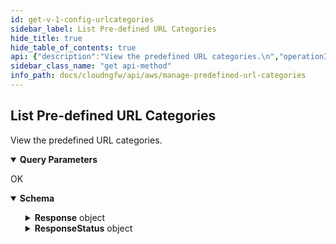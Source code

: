```yaml
---
id: get-v-1-config-urlcategories
sidebar_label: List Pre-defined URL Categories
hide_title: true
hide_table_of_contents: true
api: {"description":"View the predefined URL categories.\n","operationId":"get-v1-config-urlcategories","parameters":[{"description":"If the number of predefined URL categories available for retrieval exceeds the maximum you requested, NGFW returns a NextToken value in response. To retrieve the next batch of URL categories, use this token in your next request.\n","in":"query","name":"nexttoken","required":false,"schema":{"title":"Nexttoken","type":"string"}},{"description":"The maximum number of predefined URL categories that you want NGFW to return for this request.\n","in":"query","name":"maxresults","required":false,"schema":{"default":1024,"maximum":1024,"minimum":1,"title":"Maxresults","type":"integer"}}],"responses":{"200":{"content":{"application/json":{"schema":{"additionalProperties":false,"properties":{"Response":{"description":"The API call response.\n","additionalProperties":false,"properties":{"CategoriesRunning":{"description":"Predefined URL categories in run state.\n","items":{"additionalProperties":false,"properties":{"Action":{"description":"Predefined URL category action.\n","title":"Action","type":"string"},"Name":{"description":"Name of the predefined URL category.\n","title":"Name","type":"string"}},"required":["Action","Name"],"title":"PredefinedURLCategory","type":"object"},"title":"Categoriesrunning","type":"array"},"NextToken":{"description":"If the number of predefined URLs available for retrieval exceeds the maximum you requested, NGFW returns a NextToken value in response. To retrieve the next batch of URLs, use this token in your next request.\n","title":"Nexttoken","type":"string"}},"title":"ResponseData","type":"object"},"ResponseStatus":{"description":"The API call response status.\n","additionalProperties":false,"properties":{"ErrorCode":{"default":0,"description":"Default value of a successful response is 0. Any other number indicates an error code.  \n\n400—HTTP bad request\n* InvalidRequestException—Operation failed due to invalid request. For example, unsupported parameter name or value in the request.\n* ResourceNotFoundException—Unable to locate a resource using the parameters you provided.\n* ThrottlingException—Operation failed due to throttling limitations.\n\n500—Bad request \n* InternalServerError—Your request is valid but Cloud NGFW could not perform the operation due to a system issue.\n","title":"Errorcode","type":"integer"},"Reason":{"description":"The error description.\n","title":"Reason","type":"string"}},"title":"Result","type":"object"}},"title":"ListURLPredefinedCategoriesResponse","type":"object"}}},"description":"OK"}},"tags":["ManagePredefinedURLCategories"],"method":"get","path":"/v1/config/urlcategories","servers":[{"url":"https://api.us-east-1.aws.cloudngfw.paloaltonetworks.com"}],"info":{"contact":{},"description":"Use predefined URL categories in security rules to block or allow access to websites.\n","title":"Manage Predefined URL Categories","version":"1.0.0"},"postman":{"name":"List Pre-defined URL Categories","description":{"content":"View the predefined URL categories.\n","type":"text/plain"},"url":{"path":["v1","config","urlcategories"],"host":["{{baseUrl}}"],"query":[{"disabled":false,"description":{"content":"If the number of predefined URL categories available for retrieval exceeds the maximum you requested, NGFW returns a NextToken value in response. To retrieve the next batch of URL categories, use this token in your next request.\n","type":"text/plain"},"key":"nexttoken","value":""},{"disabled":false,"description":{"content":"The maximum number of predefined URL categories that you want NGFW to return for this request.\n","type":"text/plain"},"key":"maxresults","value":""}],"variable":[]},"header":[{"key":"Accept","value":"application/json"}],"method":"GET"}}
sidebar_class_name: "get api-method"
info_path: docs/cloudngfw/api/aws/manage-predefined-url-categories
---
```



## List Pre-defined URL Categories



View the predefined URL categories.


<details style={{"marginBottom":"1rem"}} data-collapsed={false} open={true}><summary style={{}}><strong>Query Parameters</strong></summary><div><ul><ParamsItem className={"paramsItem"} param={{"description":"If the number of predefined URL categories available for retrieval exceeds the maximum you requested, NGFW returns a NextToken value in response. To retrieve the next batch of URL categories, use this token in your next request.\n","in":"query","name":"nexttoken","required":false,"schema":{"title":"Nexttoken","type":"string"}}}></ParamsItem><ParamsItem className={"paramsItem"} param={{"description":"The maximum number of predefined URL categories that you want NGFW to return for this request.\n","in":"query","name":"maxresults","required":false,"schema":{"default":1024,"maximum":1024,"minimum":1,"title":"Maxresults","type":"integer"}}}></ParamsItem></ul></div></details><div><ApiTabs><TabItem label={"200"} value={"200"}><div>

OK

</div><div><MimeTabs groupId={"mime-type"}><TabItem label={"application/json"} value={"application/json"}><SchemaTabs groupId={"schema-tabs"}><TabTtem label={"Schema"} value={"Schema"}><details style={{}} data-collapsed={false} open={true}><summary style={{"textAlign":"left"}}><strong>Schema</strong></summary><div style={{"textAlign":"left","marginLeft":"1rem"}}></div><ul style={{"marginLeft":"1rem"}}><SchemaItem collapsible={true} className={"schemaItem"}><details style={{}}><summary style={{}}><strong>Response</strong><span style={{"opacity":"0.6"}}> object</span></summary><div style={{"marginLeft":"1rem"}}><div style={{"marginTop":".5rem","marginBottom":".5rem"}}>

The API call response.


</div><SchemaItem collapsible={true} className={"schemaItem"}><details style={{}}><summary style={{}}><strong>CategoriesRunning</strong><span style={{"opacity":"0.6"}}> object[]</span></summary><div style={{"marginLeft":"1rem"}}><div style={{"marginTop":".5rem","marginBottom":".5rem"}}>

Predefined URL categories in run state.


</div><SchemaItem collapsible={false} name={"Action"} required={false} schemaDescription={"Predefined URL category action.\n"} schemaName={"Action"} qualifierMessage={undefined} defaultValue={undefined}></SchemaItem><SchemaItem collapsible={false} name={"Name"} required={false} schemaDescription={"Name of the predefined URL category.\n"} schemaName={"Name"} qualifierMessage={undefined} defaultValue={undefined}></SchemaItem></div></details></SchemaItem><SchemaItem collapsible={false} name={"NextToken"} required={false} schemaDescription={"If the number of predefined URLs available for retrieval exceeds the maximum you requested, NGFW returns a NextToken value in response. To retrieve the next batch of URLs, use this token in your next request.\n"} schemaName={"Nexttoken"} qualifierMessage={undefined} defaultValue={undefined}></SchemaItem></div></details></SchemaItem><SchemaItem collapsible={true} className={"schemaItem"}><details style={{}}><summary style={{}}><strong>ResponseStatus</strong><span style={{"opacity":"0.6"}}> object</span></summary><div style={{"marginLeft":"1rem"}}><div style={{"marginTop":".5rem","marginBottom":".5rem"}}>

The API call response status.


</div><SchemaItem collapsible={false} name={"ErrorCode"} required={false} schemaDescription={"Default value of a successful response is 0. Any other number indicates an error code.  \n\n400—HTTP bad request\n* InvalidRequestException—Operation failed due to invalid request. For example, unsupported parameter name or value in the request.\n* ResourceNotFoundException—Unable to locate a resource using the parameters you provided.\n* ThrottlingException—Operation failed due to throttling limitations.\n\n500—Bad request \n* InternalServerError—Your request is valid but Cloud NGFW could not perform the operation due to a system issue.\n"} schemaName={"Errorcode"} qualifierMessage={undefined} defaultValue={0}></SchemaItem><SchemaItem collapsible={false} name={"Reason"} required={false} schemaDescription={"The error description.\n"} schemaName={"Reason"} qualifierMessage={undefined} defaultValue={undefined}></SchemaItem></div></details></SchemaItem></ul></details></TabTtem></SchemaTabs></TabItem></MimeTabs></div></TabItem></ApiTabs></div>
      
